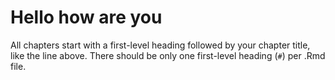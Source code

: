 # Hello how are you

All chapters start with a first-level heading followed by your chapter title, like the line above. There should be only one first-level heading (`#`) per .Rmd file.

